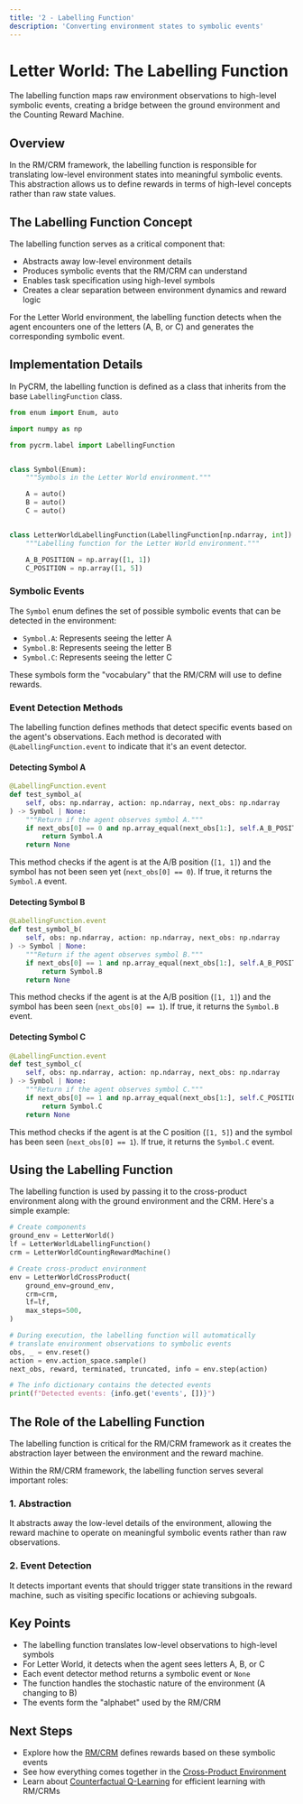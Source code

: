 ```yaml
---
title: '2 - Labelling Function'
description: 'Converting environment states to symbolic events'
---
```



# Letter World: The Labelling Function

<Callout type="info">
  The labelling function maps raw environment observations to high-level symbolic events, creating a bridge between the ground environment and the Counting Reward Machine.
</Callout>

## Overview

In the RM/CRM framework, the labelling function is responsible for translating low-level environment states into meaningful symbolic events. This abstraction allows us to define rewards in terms of high-level concepts rather than raw state values.

## The Labelling Function Concept

The labelling function serves as a critical component that:

- Abstracts away low-level environment details
- Produces symbolic events that the RM/CRM can understand
- Enables task specification using high-level symbols
- Creates a clear separation between environment dynamics and reward logic

For the Letter World environment, the labelling function detects when the agent encounters one of the letters (A, B, or C) and generates the corresponding symbolic event.

## Implementation Details

In PyCRM, the labelling function is defined as a class that inherits from the base `LabellingFunction` class.

```python
from enum import Enum, auto

import numpy as np

from pycrm.label import LabellingFunction


class Symbol(Enum):
    """Symbols in the Letter World environment."""

    A = auto()
    B = auto()
    C = auto()


class LetterWorldLabellingFunction(LabellingFunction[np.ndarray, int]):
    """Labelling function for the Letter World environment."""

    A_B_POSITION = np.array([1, 1])
    C_POSITION = np.array([1, 5])
```

### Symbolic Events

The `Symbol` enum defines the set of possible symbolic events that can be detected in the environment:

- `Symbol.A`: Represents seeing the letter A
- `Symbol.B`: Represents seeing the letter B
- `Symbol.C`: Represents seeing the letter C

These symbols form the "vocabulary" that the RM/CRM will use to define rewards.

### Event Detection Methods

The labelling function defines methods that detect specific events based on the agent's observations. Each method is decorated with `@LabellingFunction.event` to indicate that it's an event detector.

#### Detecting Symbol A

```python
@LabellingFunction.event
def test_symbol_a(
    self, obs: np.ndarray, action: np.ndarray, next_obs: np.ndarray
) -> Symbol | None:
    """Return if the agent observes symbol A."""
    if next_obs[0] == 0 and np.array_equal(next_obs[1:], self.A_B_POSITION):
        return Symbol.A
    return None
```

This method checks if the agent is at the A/B position (`[1, 1]`) and the symbol has not been seen yet (`next_obs[0] == 0`). If true, it returns the `Symbol.A` event.

#### Detecting Symbol B

```python
@LabellingFunction.event
def test_symbol_b(
    self, obs: np.ndarray, action: np.ndarray, next_obs: np.ndarray
) -> Symbol | None:
    """Return if the agent observes symbol B."""
    if next_obs[0] == 1 and np.array_equal(next_obs[1:], self.A_B_POSITION):
        return Symbol.B
    return None
```

This method checks if the agent is at the A/B position (`[1, 1]`) and the symbol has been seen (`next_obs[0] == 1`). If true, it returns the `Symbol.B` event.

#### Detecting Symbol C

```python
@LabellingFunction.event
def test_symbol_c(
    self, obs: np.ndarray, action: np.ndarray, next_obs: np.ndarray
) -> Symbol | None:
    """Return if the agent observes symbol C."""
    if next_obs[0] == 1 and np.array_equal(next_obs[1:], self.C_POSITION):
        return Symbol.C
    return None
```

This method checks if the agent is at the C position (`[1, 5]`) and the symbol has been seen (`next_obs[0] == 1`). If true, it returns the `Symbol.C` event.

## Using the Labelling Function

The labelling function is used by passing it to the cross-product environment along with the ground environment and the CRM. Here's a simple example:

```python
# Create components
ground_env = LetterWorld()
lf = LetterWorldLabellingFunction()
crm = LetterWorldCountingRewardMachine()

# Create cross-product environment
env = LetterWorldCrossProduct(
    ground_env=ground_env,
    crm=crm,
    lf=lf,
    max_steps=500,
)

# During execution, the labelling function will automatically
# translate environment observations to symbolic events
obs, _ = env.reset()
action = env.action_space.sample()
next_obs, reward, terminated, truncated, info = env.step(action)

# The info dictionary contains the detected events
print(f"Detected events: {info.get('events', [])}")
```

## The Role of the Labelling Function

<Callout type="warning">
  The labelling function is critical for the RM/CRM framework as it creates the abstraction layer between the environment and the reward machine.
</Callout>

Within the RM/CRM framework, the labelling function serves several important roles:

### 1. Abstraction

It abstracts away the low-level details of the environment, allowing the reward machine to operate on meaningful symbolic events rather than raw observations.

### 2. Event Detection

It detects important events that should trigger state transitions in the reward machine, such as visiting specific locations or achieving subgoals.

## Key Points

- The labelling function translates low-level observations to high-level symbols
- For Letter World, it detects when the agent sees letters A, B, or C
- Each event detector method returns a symbolic event or `None`
- The function handles the stochastic nature of the environment (A changing to B)
- The events form the "alphabet" used by the RM/CRM

## Next Steps

- Explore how the [RM/CRM](/worked-examples/letter-env/crm) defines rewards based on these symbolic events
- See how everything comes together in the [Cross-Product Environment](/worked-examples/letter-env/cross-product)
- Learn about [Counterfactual Q-Learning](/worked-examples/letter-env/counterfactual-q-learning) for efficient learning with RM/CRMs
